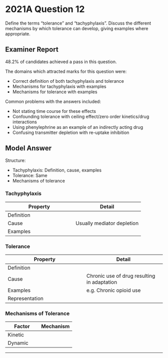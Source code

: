 # 2021A Question 12

Define the terms “tolerance” and “tachyphylaxis”. Discuss the different mechanisms by which tolerance can develop, giving examples where appropriate.


## Examiner Report

48.2% of candidates achieved a pass in this question.


The domains which attracted marks for this question were:

* Correct definition of both tachyphylaxis and tolerance
* Mechanisms for tachyphylaxis with examples
* Mechanisms for tolerance with examples


Common problems with the answers included:

* Not stating time course for these effects
* Confounding tolerance with ceiling effect/zero order kinetics/drug interactions
* Using phenylephrine as an example of an indirectly acting drug
* Confusing transmitter depletion with re-uptake inhibition


## Model Answer

Structure:

- Tachyphylaxis: Definition, cause, examples
- Tolerance: Same
- Mechanisms of tolerance

### Tachyphylaxis


|Property|Detail|
| -- | -- |
|Definition|<p>- Decreased response to a drug with repeated short-term use</p><p>- Usually over minutes to hours</p><p>- Cannot be easily overcome with increased dose</p>|
|Cause|Usually mediator depletion|
|Examples|<p>- Ephedrine: Depletion of NAd at post-ganglionic SNS nerve endings</p><p>- GTN: Depletion of intracellular sulfhydryl groups → ↓ Nitric oxide release</p>|

### Tolerance


|Property|Detail|
| -- | -- |
|Definition|<p>- Decreased duration then decreased magnitude of effect of a given drug dose with long term use</p><p>- Usually over days to weeks</p><p>- Can be overcome with increased dose</p>|
|Cause| Chronic use of drug resulting in adaptation|
|Examples| e.g. Chronic opioid use|
|Representation|<p>Right shift log(dose) – response curve</p><p><img src="/resources/fatex.svg"></p>|

### Mechanisms of Tolerance


|Factor|Mechanism|
| -- | -- |
|Kinetic|<p>- Absorption/metabolism</p><p>&emsp;- e.g. Alcohol → Induce alcohol dehydrogenase, acetaldehyde dehydrogenase</p><p>- Distribution:</p><p>&emsp;- e.g. ↑ P-glycoprotein-mediated efflux of opioids</p>|
|Dynamic|<p>- ↓ Receptor number</p><p>&emsp;- e.g. Salbutamol at β~2~ adrenoceptor</p><p>&emsp;- Phosphorylate ICF carboxyl terminal → Β-arrestin binds → Internalize & destroy</p><p>- ↓ Receptor affinity</p><p>&emsp;- e.g. Contributes to insulin resistance</p><p>- ↓ ICF signal transduction</p><p>&emsp;- e.g. Morphine at mu receptor</p><p>&emsp;- Upregulation of cAMP system → ↓ Effect of Gi G protein coupled receptor activation</p><p>- Altered ion conductance</p><p>&emsp;- e.g. Suxamethonium phase 2 blockade</p><p>&emsp;- Phosphorylation of tyrosine residues → Conformational change</p><p>- Neuroplasticity:</p><p>&emsp;- e.g. Cocaine effect on basal ganglia</p><p>&emsp;- ↓ Euphoria</p><p>- Upregulation of antagonistic mechanism</p>|


--- 

 